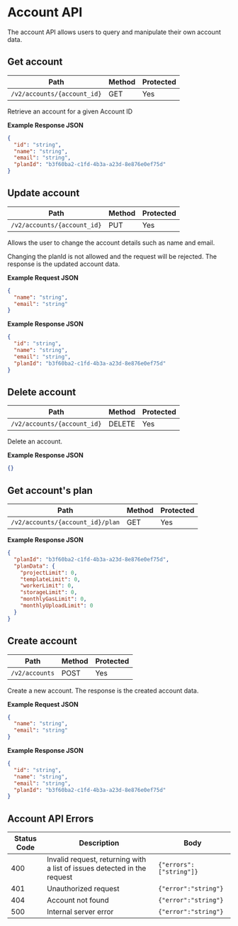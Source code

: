 # Account API

The account API allows users to query and manipulate their own account data.

## Get account

| Path                        | Method | Protected |
| --------------------------- | ------ | --------- |
| `/v2/accounts/{account_id}` | GET    | Yes       |

Retrieve an account for a given Account ID

**Example Response JSON**

```json copy
{
  "id": "string",
  "name": "string",
  "email": "string",
  "planId": "b3f60ba2-c1fd-4b3a-a23d-8e876e0ef75d"
}
```

## Update account

| Path                        | Method | Protected |
| --------------------------- | ------ | --------- |
| `/v2/accounts/{account_id}` | PUT    | Yes       |

Allows the user to change the account details such as name and email.

Changing the planId is not allowed and the request will be rejected.
The response is the updated account data.

**Example Request JSON**

```json copy
{
  "name": "string",
  "email": "string"
}
```

**Example Response JSON**

```json copy
{
  "id": "string",
  "name": "string",
  "email": "string",
  "planId": "b3f60ba2-c1fd-4b3a-a23d-8e876e0ef75d"
}
```

## Delete account

| Path                        | Method | Protected |
| --------------------------- | ------ | --------- |
| `/v2/accounts/{account_id}` | DELETE | Yes       |

Delete an account.

**Example Response JSON**

```json copy
{}
```

## Get account's plan

| Path                             | Method | Protected |
| -------------------------------- | ------ | --------- |
| `/v2/accounts/{account_id}/plan` | GET    | Yes       |

**Example Response JSON**

```json copy
{
  "planId": "b3f60ba2-c1fd-4b3a-a23d-8e876e0ef75d",
  "planData": {
    "projectLimit": 0,
    "templateLimit": 0,
    "workerLimit": 0,
    "storageLimit": 0,
    "monthlyGasLimit": 0,
    "monthlyUploadLimit": 0
  }
}
```

## Create account

| Path           | Method | Protected |
| -------------- | ------ | --------- |
| `/v2/accounts` | POST   | Yes       |

Create a new account. The response is the created account data.

**Example Request JSON**

```json copy
{
  "name": "string",
  "email": "string"
}
```

**Example Response JSON**

```json copy
{
  "id": "string",
  "name": "string",
  "email": "string",
  "planId": "b3f60ba2-c1fd-4b3a-a23d-8e876e0ef75d"
}
```

## Account API Errors

| Status Code | Description                                                              | Body                    |
| ----------- | ------------------------------------------------------------------------ | ----------------------- |
| 400         | Invalid request, returning with a list of issues detected in the request | `{"errors":["string"]}` |
| 401         | Unauthorized request                                                     | `{"error":"string"}`    |
| 404         | Account not found                                                        | `{"error":"string"}`    |
| 500         | Internal server error                                                    | `{"error":"string"}`    |
